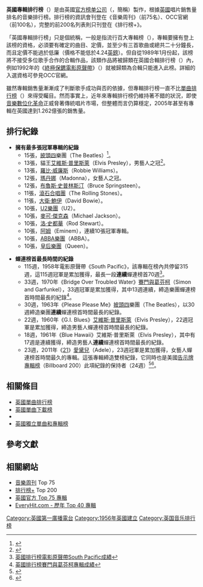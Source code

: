 {{noteTA
|G1=Music
|G2=Show
}}

'''英國專輯排行榜'''（{{lang-en|'''UK Albums Chart'''}}）是由英國[[官方榜单公司|官方榜单公司]]（{{lang|en|Official Charts Company}}，簡稱{{lang|en|OCC}}）製作，根據[[英國|英國]]唱片銷售量排名的音樂排行榜。排行榜的資訊會刊登在《音樂周刊》（前75名）、OCC官網（前100名），完整的前200名列表則只刊登在《排行榜+》。

「英國專輯排行榜」只是個統稱，一般是指流行百大專輯榜（'''{{lang|en|Official Albums Chart Top 100}}'''），專輯要擁有登上該榜的資格，必須要有確定的曲目、定價，並至少有三首歌曲或總共二十分鐘長，而且定價不能過於低廉（價格不能低於4.24[[英鎊|英鎊]]）。但自從1989年1月份起，該榜將不接受多位歌手合作的合輯作品，該類作品將被歸類在英國合輯排行榜（'''{{lang|en|Official Compilations Chart Top 100}}'''）內，例如1992年的《[[終極保鑣_(電影原聲帶)|終極保鑣電影原聲帶]]》（{{lang-en|The Bodyguard}}）就被歸類為合輯只能進入此榜。詳細的入選資格可參見OCC官網。

雖然專輯銷售量漸漸成了判斷歌手成功與否的依據，但專輯排行榜一直不比[[英國單曲排行榜|單曲排行榜]]（{{lang|en|UK Singles Chart}}）來得受矚目。然而事實上，近年來專輯排行榜仍維持著不錯的狀況，即使[[數位音樂下載|音樂數位化革命]]正威脅著傳統唱片市場，但整體而言仍算穩定，2005年甚至有專輯在英國達到1.262億張的銷售量。

== 排行紀錄 ==
*'''擁有最多張冠軍專輯的紀錄'''
**15張，[[披頭四|披頭四]]樂團（The Beatles）<ref>{{Cite web |url=http://www.officialcharts.com/artist/10363/beatles/ |title=英國排行榜披頭四專輯成績 |accessdate=2016-05-21 |archive-date=2016-05-12 |archive-url=https://web.archive.org/web/20160512024604/http://www.officialcharts.com/artist/10363/beatles/ |dead-url=no }}</ref>。
**13張，貓王[[艾維斯·普里斯萊|艾維斯·普里斯萊]]（Elvis Presley），男藝人之冠<ref>{{Cite web |url=http://www.officialcharts.com/artist/13107/elvis-presley/ |title=英國排行榜貓王專輯成績 |accessdate=2016-05-21 |archive-date=2015-09-02 |archive-url=https://web.archive.org/web/20150902194443/http://www.officialcharts.com/artist/13107/elvis-presley/ |dead-url=no }}</ref>。
**13張，[[罗比·威廉斯|羅比·威廉斯]]（Robbie Williams）。
**12張，[[瑪丹娜|瑪丹娜]]（Madonna），女藝人之冠。
**12張，[[布鲁斯·斯普林斯汀|布魯斯·史普林斯汀]]（Bruce Springsteen）。
**11張，[[滚石乐队|滾石合唱團]]（The Rolling Stones）。
**11張，[[大卫·鲍伊|大衛·鮑伊]]（David Bowie）。
**10張，[[U2樂團|U2樂團]]（U2）。
**10張，[[迈克尔·杰克逊|麥可·傑克森]]（Michael Jackson）。
**10張，[[罗德·斯图尔特|洛·史都華]]（Rod Stewart）。
**10張，[[Eminem|阿姆]]（Eminem），連續10張冠軍專輯。
**10張，[[ABBA|ABBA樂團]]（ABBA）。
**10張，[[Queen_(乐队)|皇后樂團]]（Queen）。

*'''蟬連榜首最長時間的紀錄'''
**115週，1958年電影原聲帶《South Pacific》，該專輯在榜內共停留315週，這115週冠軍是累加獲得，最長一段'''連續'''蟬連榜首70週<ref>[http://www.officialcharts.com/search/albums/south%20pacific/ 英國排行榜電影原聲帶South Pacific成績]</ref>。
**33週，1970年《Bridge Over Troubled Water》[[賽門與葛芬柯|賽門與葛芬柯]]（Simon and Garfunkel），33週冠軍是累加獲得，其中13週連續，締造樂團蟬連榜首時間最長的紀錄<ref>[http://www.officialcharts.com/artist/8688/simon-and-garfunkel/ 英國排行榜賽門與葛芬柯專輯成績]</ref>。
**30週，1963年《Please Please Me》[[披頭四|披頭四]]樂團（The Beatles），以30週締造樂團'''連續'''蟬連榜首時間最長的紀錄。
**22週，1960年《G.I. Blues》[[艾維斯·普里斯萊|艾維斯·普里斯萊]]（Elvis Presley），22週冠軍是累加獲得，締造男藝人蟬連榜首時間最長的紀錄。
**18週，1961年《Blue Hawaii》艾維斯·普里斯萊（Elvis Presley），其中有17週是連續獲得，締造男藝人'''連續'''蟬連榜首時間最長的紀錄。
**23週，2011年《[[21_(專輯)|21]]》[[愛黛兒|愛黛兒]]（Adele），23週冠軍是累加獲得，女藝人蟬連榜首時間最久的專輯。這張專輯締造雙榜紀錄，它同時也是美國[[公告牌二百强专辑榜|告示牌專輯榜]]（Billboard 200）此項紀錄的保持者（24週）<ref>{{Cite web |url=http://www.officialcharts.com/artist/3710/adele/ |title=英國排行榜愛黛兒專輯成績 |accessdate=2016-05-21 |archive-date=2015-10-24 |archive-url=https://web.archive.org/web/20151024172136/http://www.officialcharts.com/artist/3710/adele/ |dead-url=no }}</ref><ref>{{Cite web |url=http://www.billboard.com/artist/278035/adele/chart?f=305 |title=美國告示牌愛黛兒專輯成績 |accessdate=2016-05-21 |archive-date=2010-08-31 |archive-url=https://web.archive.org/web/20100831080906/http://www.billboard.com/articles/news/957260/christina-perri-signs-deal-with-atlantic-records |dead-url=no }}</ref>。

== 相關條目 ==
*[[英國單曲排行榜|英國單曲排行榜]]
*[[英國單曲下載榜|英國單曲下載榜]]
*{{le|英國專輯下載榜|UK Album Downloads Chart}}
*[[英國獨立單曲和專輯榜|英國獨立單曲和專輯榜]]

== 參考文獻 ==
{{reflist}}

== 相關網站 ==
* [http://www.musicweek.com/ 音樂周刊] {{WebCite|url=https://www.webcitation.org/666I6KAl8?url=http://www.musicweek.com/ |date=20120312044826 |dateformat=iso }} Top 75
* [http://www.chartsplus.co.uk/ 排行榜+] {{Wayback|url=http://www.chartsplus.co.uk/ |date=20081014002937 }} Top 200
* [http://uk.launch.yahoo.com/c/uk/album_charts.html 英國官方 Top 75 專輯] {{Wayback|url=http://uk.launch.yahoo.com/c/uk/album_charts.html |date=20090728111731 }}
* [http://www.everyhit.com/ EveryHit.com - 歷年 Top 40 專輯] {{WebCite|url=https://www.webcitation.org/687HVDUT6?url=http://www.everyhit.com/ |date=20120602085307 |dateformat=iso }}

{{UK Music Charts}}
{{Authority control}}
[[Category:英國第一廣播電台|Category:英國第一廣播電台]]
[[Category:1956年英國建立|Category:1956年英國建立]]
[[Category:英国音乐排行榜|Category:英国音乐排行榜]]